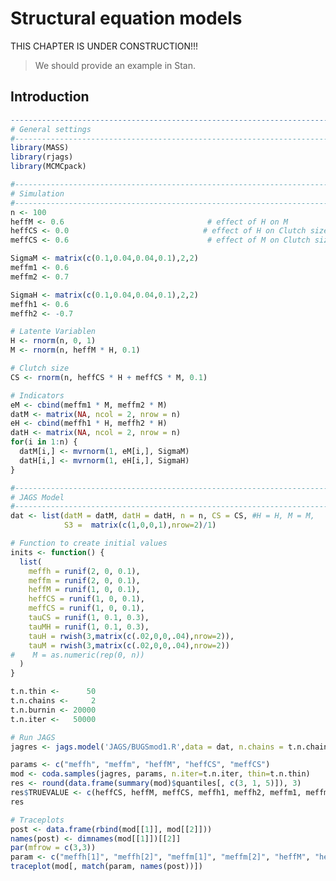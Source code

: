 
# Structural equation models {#SEM}

THIS CHAPTER IS UNDER CONSTRUCTION!!! 

> We should provide an example in Stan.

## Introduction


```r
------------------------------------------------------------------------------------------------------
# General settings
#------------------------------------------------------------------------------------------------------
library(MASS)
library(rjags)
library(MCMCpack)

#------------------------------------------------------------------------------------------------------
# Simulation
#------------------------------------------------------------------------------------------------------
n <- 100
heffM <- 0.6                                # effect of H on M
heffCS <- 0.0                              # effect of H on Clutch size
meffCS <- 0.6                               # effect of M on Clutch size

SigmaM <- matrix(c(0.1,0.04,0.04,0.1),2,2)
meffm1 <- 0.6
meffm2 <- 0.7

SigmaH <- matrix(c(0.1,0.04,0.04,0.1),2,2)
meffh1 <- 0.6
meffh2 <- -0.7

# Latente Variablen
H <- rnorm(n, 0, 1)
M <- rnorm(n, heffM * H, 0.1)

# Clutch size
CS <- rnorm(n, heffCS * H + meffCS * M, 0.1)

# Indicators
eM <- cbind(meffm1 * M, meffm2 * M)
datM <- matrix(NA, ncol = 2, nrow = n)
eH <- cbind(meffh1 * H, meffh2 * H)
datH <- matrix(NA, ncol = 2, nrow = n)
for(i in 1:n) {
  datM[i,] <- mvrnorm(1, eM[i,], SigmaM)
  datH[i,] <- mvrnorm(1, eH[i,], SigmaH)
}

#------------------------------------------------------------------------------
# JAGS Model  
#------------------------------------------------------------------------------
dat <- list(datM = datM, datH = datH, n = n, CS = CS, #H = H, M = M,  
            S3 =  matrix(c(1,0,0,1),nrow=2)/1)

# Function to create initial values
inits <- function() {
  list(
    meffh = runif(2, 0, 0.1),
    meffm = runif(2, 0, 0.1),
    heffM = runif(1, 0, 0.1),
    heffCS = runif(1, 0, 0.1),
    meffCS = runif(1, 0, 0.1),
    tauCS = runif(1, 0.1, 0.3),
    tauMH = runif(1, 0.1, 0.3),
    tauH = rwish(3,matrix(c(.02,0,0,.04),nrow=2)),
    tauM = rwish(3,matrix(c(.02,0,0,.04),nrow=2))
#    M = as.numeric(rep(0, n))
  )
}

t.n.thin <-      50
t.n.chains <-     2
t.n.burnin <- 20000
t.n.iter <-   50000

# Run JAGS
jagres <- jags.model('JAGS/BUGSmod1.R',data = dat, n.chains = t.n.chains, inits = inits, n.adapt = t.n.burnin)

params <- c("meffh", "meffm", "heffM", "heffCS", "meffCS")
mod <- coda.samples(jagres, params, n.iter=t.n.iter, thin=t.n.thin)
res <- round(data.frame(summary(mod)$quantiles[, c(3, 1, 5)]), 3)
res$TRUEVALUE <- c(heffCS, heffM, meffCS, meffh1, meffh2, meffm1, meffm2)
res

# Traceplots
post <- data.frame(rbind(mod[[1]], mod[[2]]))
names(post) <- dimnames(mod[[1]])[[2]]
par(mfrow = c(3,3))
param <- c("meffh[1]", "meffh[2]", "meffm[1]", "meffm[2]", "heffM", "heffCS", "meffCS")
traceplot(mod[, match(param, names(post))])
```

